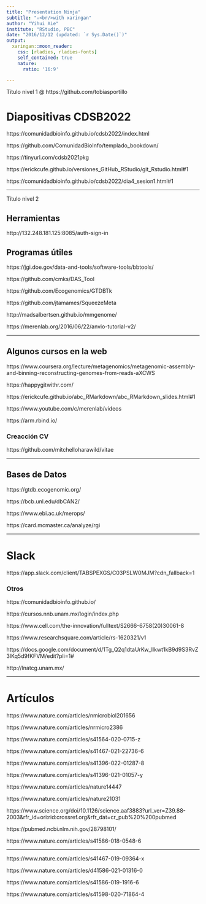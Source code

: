 ```yaml
---
title: "Presentation Ninja"
subtitle: "⚔<br/>with xaringan"
author: "Yihui Xie"
institute: "RStudio, PBC"
date: "2016/12/12 (updated: `r Sys.Date()`)"
output:
  xaringan::moon_reader:
    css: [rladies, rladies-fonts]
    self_contained: true
    nature:
      ratio: '16:9'

---
```


Título nivel 1 @ https://github.com/tobiasportillo

# Diapositivas CDSB2022

https://comunidadbioinfo.github.io/cdsb2022/index.html

https://github.com/ComunidadBioInfo/templado_bookdown/

https://tinyurl.com/cdsb2021pkg

https://erickcufe.github.io/versiones_GitHub_RStudio/git_Rstudio.html#1

https://comunidadbioinfo.github.io/cdsb2022/dia4_sesion1.html#1



---

Título nivel 2

## Herramientas

http://132.248.181.125:8085/auth-sign-in

## Programas útiles

https://jgi.doe.gov/data-and-tools/software-tools/bbtools/

https://github.com/cmks/DAS_Tool

https://github.com/Ecogenomics/GTDBTk

https://github.com/jtamames/SqueezeMeta

http://madsalbertsen.github.io/mmgenome/

https://merenlab.org/2016/06/22/anvio-tutorial-v2/

---

## Algunos cursos en la web

https://www.coursera.org/lecture/metagenomics/metagenomic-assembly-and-binning-reconstructing-genomes-from-reads-aXCWS

https://happygitwithr.com/

https://erickcufe.github.io/abc_RMarkdown/abc_RMarkdown_slides.html#1

https://www.youtube.com/c/merenlab/videos

https://arm.rbind.io/

### Creacción CV

https://github.com/mitchelloharawild/vitae

---

## Bases de Datos

https://gtdb.ecogenomic.org/

https://bcb.unl.edu/dbCAN2/

https://www.ebi.ac.uk/merops/

https://card.mcmaster.ca/analyze/rgi


---

# Slack

https://app.slack.com/client/TABSPEXGS/C03PSLW0MJM?cdn_fallback=1

### Otros

https://comunidadbioinfo.github.io/

https://cursos.nnb.unam.mx/login/index.php

https://www.cell.com/the-innovation/fulltext/S2666-6758(20)30061-8

https://www.researchsquare.com/article/rs-1620321/v1

https://docs.google.com/document/d/1Tg_Q2q1dtaUrKw_lIkwt1kB9d9S3RvZ3lKq5d9fKFVM/edit?pli=1#

http://lnatcg.unam.mx/

---

# Artículos

https://www.nature.com/articles/nmicrobiol201656

https://www.nature.com/articles/nrmicro2386

https://www.nature.com/articles/s41564-020-0715-z

https://www.nature.com/articles/s41467-021-22736-6

https://www.nature.com/articles/s41396-022-01287-8

https://www.nature.com/articles/s41396-021-01057-y

https://www.nature.com/articles/nature14447

https://www.nature.com/articles/nature21031

https://www.science.org/doi/10.1126/science.aaf3883?url_ver=Z39.88-2003&rfr_id=ori:rid:crossref.org&rfr_dat=cr_pub%20%200pubmed

https://pubmed.ncbi.nlm.nih.gov/28798101/

https://www.nature.com/articles/s41586-018-0548-6

---

https://www.nature.com/articles/s41467-019-09364-x

https://www.nature.com/articles/d41586-021-01316-0

https://www.nature.com/articles/s41586-019-1916-6

https://www.nature.com/articles/s41598-020-71864-4


